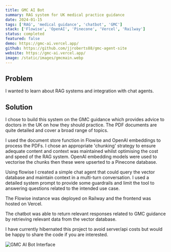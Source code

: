 ```yaml
---
title: GMC AI Bot
summary: RAG system for UK medical practice guidance
date: 2024-01-15
tags: ['RAG', 'medical guidance', 'chatbot', 'GMC']
stack: ['Flowise', 'OpenAI', 'Pinecone', 'Vercel', 'Railway']
status: completed
featured: false
demo: https://gmc-ai.vercel.app/
github: https://github.com/jjroberts88/gmc-agent-site
website: https://gmc-ai.vercel.app/
image: /static/images/gmcmain.webp
---
```


## Problem

I wanted to learn about RAG systems and integration with chat agents.

## Solution

I chose to build this system on the GMC guidance which provides advice to doctors in the UK on how they should practice. The PDF documents are quite detailed and cover a broad range of topics.

I used the document store function in Flowise and OpenAI embeddings to process the PDFs. I chose an appropriate 'chunking' strategy to ensure adequate content and context was maintained whilst optimising the cost and speed of the RAG system. OpenAI embedding models were used to vectorise the chunks then these were upserted to a Pinecone database.

Using flowise I created a simple chat agent that could query the vector database and maintain context in a multi-turn conversation. I used a detailed system prompt to provide some guardrails and limit the tool to answering questions related to the intended use case.

The Flowise instance was deployed on Railway and the frontend was hosted on Vercel.

The chatbot was able to return relevant responses related to GMC guidance by retrieving relevant data from the vector database.

I have currently hibernated this project to avoid server/api costs but would be happy to share the code if you are interested.

![GMC AI Bot Interface](/static/images/gmc.png)
